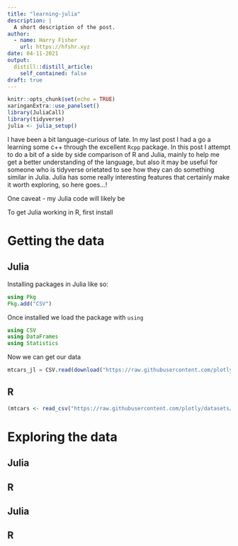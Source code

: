 ```yaml
---
title: "learning-julia"
description: |
  A short description of the post.
author:
  - name: Harry Fisher
    url: https://hfshr.xyz
date: 04-11-2021
output:
  distill::distill_article:
    self_contained: false
draft: true    
---
```



```r
knitr::opts_chunk$set(echo = TRUE)
xaringanExtra::use_panelset()
library(JuliaCall)
library(tidyverse)
julia <- julia_setup()
```

I have been a bit language-curious of late. In my last post I had a go a learning some c++ through the excellent `Rcpp` package. 
In this post I attempt to do a bit of a side by side comparison of R and Julia, mainly to help me get a better understanding of the language, but also it may be useful for someone who is tidyverse orietated to see how they can do something similar in Julia. Julia has some really interesting features that certainly make it worth exploring, so here goes...!

One caveat - my Julia code will likely be 

To get Julia working in R, first install



# Getting the data

::::: {.panelset}

::: {.panel}

## Julia {.panel-name}

Installing packages in Julia like so:

```julia
using Pkg
Pkg.add("CSV")
```

Once installed we load the package with `using`

```julia
using CSV
using DataFrames
using Statistics
```

Now we can get our data

```julia
mtcars_jl = CSV.read(download("https://raw.githubusercontent.com/plotly/datasets/master/mtcars.csv"), DataFrame)
```

:::

::: {.panel}

## R {.panel-name}

```r
(mtcars <- read_csv("https://raw.githubusercontent.com/plotly/datasets/master/mtcars.csv", col_types = cols()))

```

:::

:::::

# Exploring the data


::::: {.panelset}

::: {.panel}

## Julia {.panel-name}


::: 

::: {.panel}

## R {.panel-name}


:::

:::::


::::: {.panelset}

::: {.panel}

## Julia {.panel-name}


::: 

::: {.panel}

## R {.panel-name}


:::

:::::